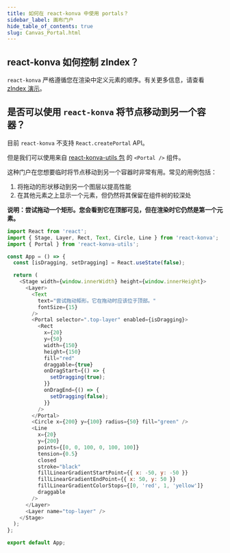 ```yaml
---
title: 如何在 react-konva 中使用 portals？
sidebar_label: 画布门户
hide_table_of_contents: true
slug: Canvas_Portal.html
---
```



## react-konva 如何控制 zIndex？

`react-konva` 严格遵循您在渲染中定义元素的顺序。有关更多信息，请查看 [zIndex 演示](/docs/react/zIndex.html)。

## 是否可以使用 `react-konva` 将节点移动到另一个容器？

目前 `react-konva` 不支持 `React.createPortal` API。

但是我们可以使用来自 [react-konva-utils 包](https://github.com/konvajs/react-konva-utils) 的 `<Portal />` 组件。

这种门户在您想要临时将节点移动到另一个容器时非常有用。常见的用例包括：

1. 将拖动的形状移动到另一个图层以提高性能
2. 在其他元素之上显示一个元素，但仍然将其保留在组件树的较深处

**说明：尝试拖动一个矩形。您会看到它在顶部可见，但在渲染时它仍然是第一个元素。**

```js live react
import React from 'react';
import { Stage, Layer, Rect, Text, Circle, Line } from 'react-konva';
import { Portal } from 'react-konva-utils';

const App = () => {
  const [isDragging, setDragging] = React.useState(false);

  return (
    <Stage width={window.innerWidth} height={window.innerHeight}>
      <Layer>
        <Text
          text="尝试拖动矩形。它在拖动时应该位于顶部。"
          fontSize={15}
        />
        <Portal selector=".top-layer" enabled={isDragging}>
          <Rect
            x={20}
            y={50}
            width={150}
            height={150}
            fill="red"
            draggable={true}
            onDragStart={() => {
              setDragging(true);
            }}
            onDragEnd={() => {
              setDragging(false);
            }}
          />
        </Portal>
        <Circle x={200} y={100} radius={50} fill="green" />
        <Line
          x={20}
          y={200}
          points={[0, 0, 100, 0, 100, 100]}
          tension={0.5}
          closed
          stroke="black"
          fillLinearGradientStartPoint={{ x: -50, y: -50 }}
          fillLinearGradientEndPoint={{ x: 50, y: 50 }}
          fillLinearGradientColorStops={[0, 'red', 1, 'yellow']}
          draggable
        />
      </Layer>
      <Layer name="top-layer" />
    </Stage>
  );
};

export default App;
```